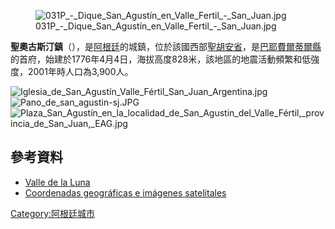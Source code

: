 [[Image:031P_-_Dique_San_Agustín_en_Valle_Fertil_-_San_Juan.jpg|right]]

'''聖奧古斯汀鎮'''（{{lang-es|Villa San Agustín}}），是[[阿根廷|阿根廷]]的城鎮，位於該國西部[[聖胡安省_(阿根廷)|聖胡安省]]，是[[巴耶費爾蒂爾縣|巴耶費爾蒂爾縣]]的首府，始建於1776年4月4日，海拔高度828米，該地區的地震活動頻繁和低強度，2001年時人口為3,900人。

[[Image:Iglesia_de_San_Agustín_Valle_Fértil_San_Juan_Argentina.jpg|thumb]]
[[Image:Pano_de_san_agustin-sj.JPG|right]]
[[Image:Plaza_San_Agustín_en_la_localidad_de_San_Agustin_del_Valle_Fértil,_provincia_de_San_Juan,_EAG.jpg|thumb]]

==參考資料==
* [https://web.archive.org/web/20070823133926/http://www.hostelvalledelaluna.com.ar/descripcion.asp Valle de la Luna]
* [http://www.fallingrain.com/world/AR/18/San_Agustin_de_Valle_Fertil.html Coordenadas geográficas e imágenes satelitales] {{Wayback|url=http://www.fallingrain.com/world/AR/18/San_Agustin_de_Valle_Fertil.html |date=20160304130514 }}

{{Argentina-geo-stub}}
[[Category:阿根廷城市|Category:阿根廷城市]]